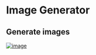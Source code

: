 # Image Generator

## Generate images
[![image](https://www.linkpicture.com/q/1_2036.png)](https://www.linkpicture.com/view.php?img=LPic641704a11a979686844538)